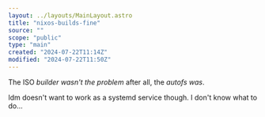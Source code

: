 ```yaml
---
layout: ../layouts/MainLayout.astro
title: "nixos-builds-fine"
source: ""
scope: "public"
type: "main"
created: "2024-07-22T11:14Z"
modified: "2024-07-22T11:50Z"
---
```


The ISO *builder wasn't the problem* after all, the *autofs was*.

ldm doesn't want to work as a systemd service though. I don't know what to do...
